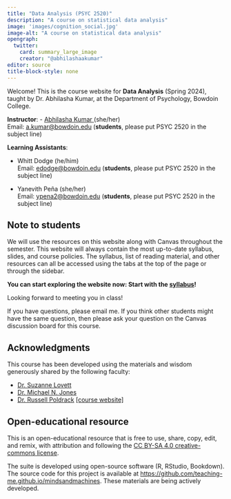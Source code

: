 ```yaml
---
title: "Data Analysis (PSYC 2520)"
description: "A course on statistical data analysis"
image: 'images/cognition_social.jpg'
image-alt: "A course on statistical data analysis"
opengraph:
  twitter:
    card: summary_large_image
    creator: "@abhilashaakumar"
editor: source
title-block-style: none
---
```


Welcome! This is the course website for **Data Analysis** (Spring 2024), taught by Dr. Abhilasha Kumar, at the Department of Psychology, Bowdoin College.

**Instructor**: 
- <a href="https://thelexiconlab.github.io/people/" target="_blank">Abhilasha Kumar </a>(she/her)<br> 
Email: [a.kumar\@bowdoin.edu](a.kumar@bowdoin.edu) (**students**, please put PSYC 2520 in the subject line)



**Learning Assistants**: 

- Whitt Dodge (he/him)<br>
Email: [edodge\@bowdoin.edu](edodge@bowdoin.edu) (**students**, please put PSYC 2520 in the subject line)

- Yanevith Peña (she/her)<br>
Email: [ypena2\@bowdoin.edu](ypena2@bowdoin.edu) (**students**, please put PSYC 2520 in the subject line)



## Note to students

We will use the resources on this website along with Canvas throughout the semester. This website will always contain the most up-to-date syllabus, slides, and course policies. The syllabus, list of reading material, and other resources can all be accessed using the tabs at the top of the page or through the sidebar.

**You can start exploring the website now: Start with the [syllabus](articles/course_docs/syllabus.html)! **

Looking forward to meeting you in class!

If you have questions, please email me. If you think other students might have the same question, then please ask your question on the Canvas discussion board for this course.

## Acknowledgments

This course has been developed using the materials and wisdom generously shared by the following faculty:

- [Dr. Suzanne Lovett](https://www.bowdoin.edu/profiles/faculty/slovett/index.html)
- [Dr. Michael N. Jones](https://www.jonesmn.com/)
- [Dr. Russell Poldrack](https://profiles.stanford.edu/russell-poldrack) [[course website]](https://statsthinking21.github.io/statsthinking21-core-site/)

## Open-educational resource

This is an open-educational resource that is free to use, share, copy, edit, and remix, with attribution and following the [CC BY-SA 4.0 creative-commons license](https://creativecommons.org/licenses/by-sa/4.0/).

The suite is developed using open-source software (R, RStudio, Bookdown). The source code for this project is available at <https://github.com/teaching-me.github.io/mindsandmachines>. These materials are being actively developed.
